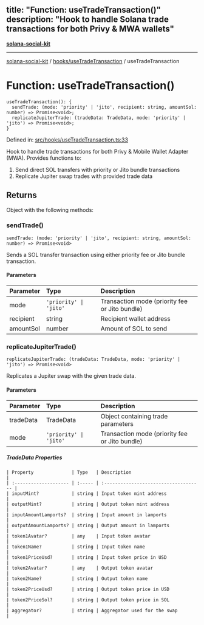 title: "Function: useTradeTransaction()"
description: "Hook to handle Solana trade transactions for both Privy & MWA wallets"
---

[**solana-social-kit**](../../../README.mdx)

***

[solana-social-kit](../../../README.mdx) / [hooks/useTradeTransaction](../README.mdx) / useTradeTransaction

# Function: useTradeTransaction()

```tsx
useTradeTransaction(): { 
  sendTrade: (mode: 'priority' | 'jito', recipient: string, amountSol: number) => Promise<void>; 
  replicateJupiterTrade: (tradeData: TradeData, mode: 'priority' | 'jito') => Promise<void>;
}
```

Defined in: [src/hooks/useTradeTransaction.ts:33](https://github.com/SendArcade/solana-app-kit/blob/main/src/hooks/useTradeTransaction.ts#L33)

Hook to handle trade transactions for both Privy & Mobile Wallet Adapter (MWA). Provides functions to:
1. Send direct SOL transfers with priority or Jito bundle transactions
2. Replicate Jupiter swap trades with provided trade data

## Returns

Object with the following methods:

### sendTrade()

```tsx
sendTrade: (mode: 'priority' | 'jito', recipient: string, amountSol: number) => Promise<void>
```

Sends a SOL transfer transaction using either priority fee or Jito bundle transaction.

#### Parameters

| Parameter | Type                    | Description                          |
| :-------- | :---------------------- | :----------------------------------- |
| mode      | `'priority' \| 'jito'`  | Transaction mode (priority fee or Jito bundle) |
| recipient | string                  | Recipient wallet address             |
| amountSol | number                  | Amount of SOL to send                |

### replicateJupiterTrade()

```tsx
replicateJupiterTrade: (tradeData: TradeData, mode: 'priority' | 'jito') => Promise<void>
```

Replicates a Jupiter swap with the given trade data.

#### Parameters

| Parameter | Type       | Description                                  |
| :-------- | :--------- | :------------------------------------------- |
| tradeData | TradeData  | Object containing trade parameters           |
| mode      | `'priority' \| 'jito'` | Transaction mode (priority fee or Jito bundle) |

##### TradeData Properties
```
| Property              | Type   | Description                           |
| :-------------------- | :----- | :------------------------------------ |
| inputMint?            | string | Input token mint address              |
| outputMint?           | string | Output token mint address             |
| inputAmountLamports?  | string | Input amount in lamports              |
| outputAmountLamports? | string | Output amount in lamports             |
| token1Avatar?         | any    | Input token avatar                    |
| token1Name?           | string | Input token name                      |
| token1PriceUsd?       | string | Input token price in USD              |
| token2Avatar?         | any    | Output token avatar                   |
| token2Name?           | string | Output token name                     |
| token2PriceUsd?       | string | Output token price in USD             |
| token2PriceSol?       | string | Output token price in SOL             |
| aggregator?           | string | Aggregator used for the swap          |
```
